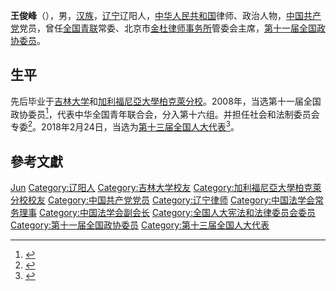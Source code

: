 {{Otheruses|other=名为王俊峰的其他人物|王俊峰}}

'''王俊峰'''（{{bd|1962年||}}），男，[[汉族|汉族]]，[[辽宁|辽宁]]辽阳人，[[中华人民共和国|中华人民共和国]]律师、政治人物，[[中国共产党|中国共产党]]党员，曾任[[全国青联|全国青联]]常委、北京市[[金杜律师事务所|金杜律师事务所]]管委会主席，[[第十一届全国政协委员|第十一届全国政协委员]]。

== 生平 ==
先后毕业于[[吉林大学|吉林大学]]和[[加利福尼亞大學柏克萊分校|加利福尼亞大學柏克萊分校]]。2008年，当选第十一届全国政协委员<ref>{{cite news|title=第十一届全国政协委员名单|url=http://www.indaa.com.cn/zt/2009qglh/zxzs/200903/t20090303_127573.html|accessdate=2013-04-09|newspaper=新华社北京1月25日电 中国人民政治协商会议第十一届全国委员会委员名单(共2237人，2008年1月25日政协第十届全国委员会常务委员会第二十次会议通过)|date=2008年1月25日|deadurl=yes|archiveurl=https://web.archive.org/web/20130928014403/http://www.indaa.com.cn/zt/2009qglh/zxzs/200903/t20090303_127573.html|archivedate=2013年9月28日}}</ref>，代表中华全国青年联合会，分入第十六组。并担任社会和法制委员会专委<ref>{{cite news|title=全国政协信息-王俊峰|url=http://www.cppcc.gov.cn/CMS/wylibary/showJcwyxtInfoWylibary.action?tabJcwyxt.guid=11W0006650&wytype=wjwy|accessdate=2013-04-11|newspaper=全国政协委员会|archive-date=2014-03-26|archive-url=https://web.archive.org/web/20140326041724/http://www.cppcc.gov.cn/CMS/wylibary/showJcwyxtInfoWylibary.action?tabJcwyxt.guid=11W0006650&wytype=wjwy|dead-url=no}}</ref>。2018年2月24日，当选为[[第十三届全国人大代表|第十三届全国人大代表]]<ref>{{Cite web|title=（受权发布）中华人民共和国第十三届全国人民代表大会代表名单-中新网|url=http://www.chinanews.com/gn/2018/02-25/8453959.shtml|accessdate=2021-02-13|work=中新网|archive-date=2018-02-27|archive-url=https://web.archive.org/web/20180227031724/http://www.chinanews.com/gn/2018/02-25/8453959.shtml|dead-url=no}}</ref>。

== 參考文獻 ==
{{reflist}}

{{Navboxes 
| title  = 王俊峰在[[中国法学会|中国法学会]]的职务
| list1  =
{{中国法学会第七届理事会}}
{{中国法学会第八届理事会}}
}}

{{Authority control}}

{{DEFAULTSORT:Wang王}}
[[Category:王姓|Jun]]
[[Category:辽阳人|Category:辽阳人]]
[[Category:吉林大学校友|Category:吉林大学校友]]
[[Category:加利福尼亞大學柏克萊分校校友|Category:加利福尼亞大學柏克萊分校校友]]
[[Category:中国共产党党员|Category:中国共产党党员]]
[[Category:辽宁律师|Category:辽宁律师]]
[[Category:中国法学会常务理事|Category:中国法学会常务理事]]
[[Category:中国法学会副会长|Category:中国法学会副会长]]
[[Category:全国人大宪法和法律委员会委员|Category:全国人大宪法和法律委员会委员]]
[[Category:第十一届全国政协委员|Category:第十一届全国政协委员]]
[[Category:第十三届全国人大代表|Category:第十三届全国人大代表]]


{{中国政治人物小作品}}